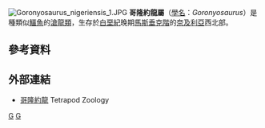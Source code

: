 {{Automatic taxobox
| taxon = Goronyosaurus
| authority = Azzaroli ''et al''., 1972<ref>Azzaroli, A., De Guili, C. & Torre, D. 1972. An aberrant mosasaur from the Upper Cretaceous of noth western Nigeria. Accademia nazionale dei Lincei. Rendiconti. Classe di Scienze fisiche matematiche e naturali 52, 53-56.</ref>
| fossil_range = [[白堊紀|白堊紀]]晚期{{fossilrange|馬斯特里赫特階}}
| image = Goronyasaurus1DB.jpg 
| image_caption = 奈及利亞哥隆約龍
| type_species = '''奈及利亞哥隆約龍<br>''Goronyosaurus nigeriensis'''''
| type_species_authority = (Swinton, 1930)
}}
[[File:Goronyosaurus_nigeriensis_1.JPG|thumb]] 
'''哥隆約龍屬'''（[[學名|學名]]：''Goronyosaurus''）是種類似[[鱷魚|鱷魚]]的[[滄龍類|滄龍類]]，生存於[[白堊紀|白堊紀]]晚期[[馬斯垂克階|馬斯垂克階]]的[[奈及利亞|奈及利亞]]西北部。

==參考資料==
{{Reflist}}

==外部連結==
*[http://scienceblogs.com/tetrapodzoology/2009/04/tongues_venom_goronyosaurus.php 哥隆約龍]{{Wayback|url=http://scienceblogs.com/tetrapodzoology/2009/04/tongues_venom_goronyosaurus.php |date=20120310003857 }} Tetrapod Zoology
{{滄龍科}}

{{Taxonbar|from=Q142060}}

[[Category:滄龍科|G]]
[[Category:1972年描述的分类群|G]]


{{paleo-reptile-stub}}